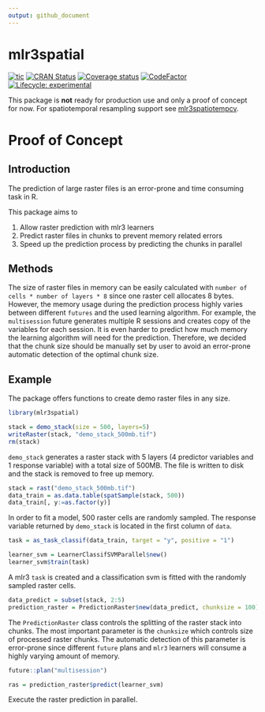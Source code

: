```yaml
---
output: github_document
---
```


# mlr3spatial

<!-- badges: start -->
[![tic](https://github.com/mlr-org/mlr3spatial/workflows/tic/badge.svg?branch=main)](https://github.com/mlr-org/mlr3spatial/actions)
[![CRAN Status](https://www.r-pkg.org/badges/version-ago/mlr3spatial)](https://cran.r-project.org/package=mlr3spatial)
[![Coverage status](https://codecov.io/gh/mlr-org/mlr3spatial/branch/main/graph/badge.svg)](https://codecov.io/github/mlr-org/mlr3spatial?branch=main)
[![CodeFactor](https://www.codefactor.io/repository/github/mlr-org/mlr3spatial/badge)](https://www.codefactor.io/repository/github/mlr-org/mlr3spatial)
[![Lifecycle: experimental](https://img.shields.io/badge/lifecycle-experimental-orange.svg)](https://lifecycle.r-lib.org/articles/stages.html#experimental)
<!-- badges: end -->

This package is **not** ready for production use and only a proof of concept for now.
For spatiotemporal resampling support see [mlr3spatiotempcv](https://github.com/mlr-org/mlr3spatiotempcv).

# Proof of Concept
## Introduction

The prediction of large raster files is an error-prone and time consuming task in R.

This package aims to

1. Allow raster prediction with mlr3 learners
1. Predict raster files in chunks to prevent memory related errors
1. Speed up the prediction process by predicting the chunks in parallel

## Methods

The size of raster files in memory can be easily calculated with `number of cells * number of layers * 8` since one raster cell allocates 8 bytes.
However, the memory usage during the prediction process highly varies between different `futures` and the used learning algorithm.
For example, the `multisession` future generates multiple R sessions and creates copy of the variables for each session.
It is even harder to predict how much memory the learning algorithm will need for the prediction.
Therefore, we decided that the chunk size should be manually set by user to avoid an error-prone automatic detection of the optimal chunk size.

## Example

The package offers functions to create demo raster files in any size.

```r
library(mlr3spatial)

stack = demo_stack(size = 500, layers=5)
writeRaster(stack, "demo_stack_500mb.tif")
rm(stack)
```

`demo_stack` generates a raster stack with 5 layers (4 predictor variables and 1 response variable) with a total size of 500MB. 
The file is written to disk and the stack is removed to free up memory.

```r
stack = rast("demo_stack_500mb.tif")
data_train = as.data.table(spatSample(stack, 500))
data_train[, y:=as.factor(y)]
```

In order to fit a model, 500 raster cells are randomly sampled.
The response variable returned by `demo_stack` is located in the first column of `data`.

```r
task = as_task_classif(data_train, target = "y", positive = "1")

learner_svm = LearnerClassifSVMParallel$new()
learner_svm$train(task)
```

A mlr3 `task` is created and a classification svm is fitted with the randomly sampled raster cells.

```r
data_predict = subset(stack, 2:5)
prediction_raster = PredictionRaster$new(data_predict, chunksize = 100)
```

The `PredictionRaster` class controls the splitting of the raster stack into chunks.
The most important parameter is the `chunksize` which controls size of processed raster chunks.
The automatic detection of this parameter is error-prone since different `future` plans and `mlr3` learners will consume a highly varying amount of memory.

```r
future::plan("multisession")

ras = prediction_raster$predict(learner_svm)
```

Execute the raster prediction in parallel.

